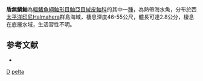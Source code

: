 {{Speciesbox
| taxon = Kanekonia pelta
| binomial_authority =  [[Poss|Poss]], 1982 
| status = NE
| status_system = IUCN3.1
}}
'''盾無鱗鮋'''為[[輻鰭魚綱|輻鰭魚綱]][[鮋形目|鮋形目]][[鮋亞目|鮋亞目]][[絨皮鮋科|絨皮鮋科]]的其中一[[種|種]]，為熱帶海水魚，分布於西[[太平洋|太平洋]][[印尼|印尼]]Halmahera群島海域，棲息深度46-55公尺，體長可達2.8公分，棲息在底層水域，生活習性不明。

==参考文献==
*{{FishBase_species|genus=Kanekonia|species=pelta|year=2014|month=6}}

{{鮋形目小作品}}
{{Taxonbar}}
[[Category:_1982年描述的鱼类|D]]
[[Category:無鱗鮋屬|pelta]]